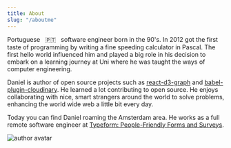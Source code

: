 ```yaml
---
title: About
slug: "/aboutme"
---
```


Portuguese &nbsp; 🇵🇹 &nbsp; software engineer born in the 90's.
In 2012 got the first taste of programming by writing a fine speeding calculator in Pascal.
The first hello world influenced him and played a big role in his decision to embark on a learning journey at Uni where he was taught the ways of computer engineering.

Daniel is author of open source projects such as <a href="https://github.com/danielcaldas/react-d3-graph" target="_blank" title="Interactive and configurable graphs with react and d3 effortlessly">react-d3-graph</a> and <a href="https://github.com/danielcaldas/react-d3-graph" target="_blank" title="Compile cloudinary URLs at build time.">babel-plugin-cloudinary</a>. He learned a lot contributing to open source. He enjoys collaborating with nice, smart strangers around the world to solve problems, enhancing the world wide web a little bit every day.

Today you can find Daniel roaming the Amsterdam area. He works as a full remote software engineer at <a href="https://www.typeform.com/" target="_blank" title="Typeform: People-Friendly Forms and Surveys">Typeform: People-Friendly Forms and Surveys</a>.

![author avatar](./daniel.jpeg)
